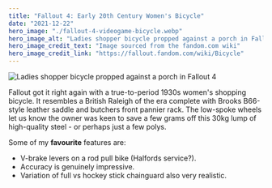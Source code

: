 ```yaml
---
title: "Fallout 4: Early 20th Century Women's Bicycle"
date: "2021-12-22"
hero_image: "./fallout-4-videogame-bicycle.webp"
hero_image_alt: "Ladies shopper bicycle propped against a porch in Fallout 4"
hero_image_credit_text: "Image sourced from the fandom.com wiki"
hero_image_credit_link: "https://fallout.fandom.com/wiki/Bicycle"
---
```


![Ladies shopper bicycle propped against a porch in Fallout 4](/images/fallout-4-videogame-bicycle.webp)

Fallout got it right again with a true-to-period 1930s women's shopping bicycle. It resembles
a British Raleigh of the era complete with Brooks B66-style leather saddle and butchers front pannier
rack. The low-spoke wheels let us know the owner was keen to save a few grams off this 30kg lump of
high-quality steel - or perhaps just a few polys.

Some of my **favourite** features are:
* V-brake levers on a rod pull bike (Halfords service?).
* Accuracy is genuinely impressive.
* Variation of full vs hockey stick chainguard also very realistic.
